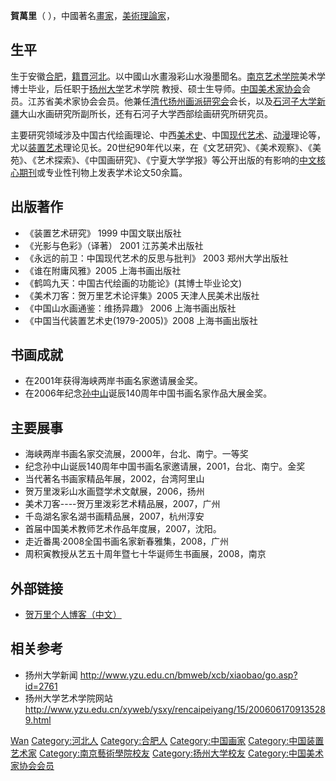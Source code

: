 {{advert|time=2021-06-01}}
{{blpsources|time=2021-06-01}}
'''賀萬里'''（{{bd|1962年|1月5日|||catIdx=He贺}} ），中國著名[[畫家|畫家]]，[[美術理論家|美術理論家]]，{{fact|中國[[裝置藝術|裝置藝術]]理論研究奠基人。}}

==生平==
生于安徽[[合肥|合肥]]，[[籍貫|籍貫]][[河北|河北]]。以中國山水畫潑彩山水潑墨聞名。[[南京艺术学院|南京艺术学院]]美术学博士毕业，后任职于[[扬州大学|扬州大学]]艺术学院 教授、硕士生导师。[[中国美术家协会|中国美术家协会]]会员。江苏省美术家协会会员。他兼任[[清代扬州画派研究会|清代扬州画派研究会]]会长，以及[[石河子大学|石河子大学]][[新疆|新疆]]大山水画研究所副所长，还有石河子大学西部绘画研究所研究员。

主要研究领域涉及中国古代绘画理论、中西[[美术史|美术史]]、中国[[现代艺术|现代艺术]]、[[动漫|动漫]]理论等，尤以[[装置艺术|装置艺术]]理论见长。20世纪90年代以来，在《文艺研究》、《美术观察》、《美苑》、《艺术探索》、《中国画研究》、《宁夏大学学报》等公开出版的有影响的[[中文核心期刊|中文核心期刊]]或专业性刊物上发表学术论文50余篇。

==出版著作==
*《装置艺术研究》 1999 中国文联出版社
*《光影与色彩》（译著） 2001 江苏美术出版社
*《永远的前卫：中国现代艺术的反思与批判》 2003 郑州大学出版社
*《谁在附庸风雅》2005 上海书画出版社
*《鹤鸣九天：中国古代绘画的功能论》(其博士毕业论文)
*《美术刀客：贺万里艺术论评集》2005 天津人民美术出版社
*《中国山水画通鉴：维扬异趣》 2006 上海书画出版社
*《中国当代装置艺术史(1979-2005)》2008 上海书画出版社

==书画成就==
*在2001年获得海峡两岸书画名家邀请展金奖。
*在2006年纪念[[孙中山|孙中山]]诞辰140周年中国书画名家作品大展金奖。

==主要展事==
*海峡两岸书画名家交流展，2000年，台北、南宁。一等奖
*纪念孙中山诞辰140周年中国书画名家邀请展，2001，台北、南宁。金奖
*当代著名书画家精品年展，2002，台湾阿里山
*贺万里泼彩山水画暨学术文献展，2006，扬州
*美术刀客----贺万里泼彩艺术精品展，2007，广州
*千岛湖名家名湖书画精品展，2007，杭州淳安
*首届中国美术教师艺术作品年度展，2007，沈阳。
*走近番禺·2008全国书画名家新春雅集，2008，广州
*周积寅教授从艺五十周年暨七十华诞师生书画展，2008，南京

==外部链接==
*[http://blog.sina.com.cn/wanlihe3789 贺万里个人博客（中文）] {{Wayback|url=http://blog.sina.com.cn/wanlihe3789 |date=20180924014044 }}

==相关参考==
<div class="references-small">
*扬州大学新闻  http://www.yzu.edu.cn/bmweb/xcb/xiaobao/go.asp?id=2761{{dead link|date=2018年4月 |bot=InternetArchiveBot |fix-attempted=yes }}
*扬州大学艺术学院网站  http://www.yzu.edu.cn/xyweb/ysxy/rencaipeiyang/15/2006061709135289.html {{Wayback|url=http://www.yzu.edu.cn/xyweb/ysxy/rencaipeiyang/15/2006061709135289.html |date=20081105180250 }}

<references /></div>

{{normdaten}}
{{DEFAULTSORT:He wanli}}
[[Category:贺姓|Wan]]
[[Category:河北人|Category:河北人]]
[[Category:合肥人|Category:合肥人]]
[[Category:中国画家|Category:中国画家]]
[[Category:中国装置艺术家|Category:中国装置艺术家]]
[[Category:南京藝術學院校友|Category:南京藝術學院校友]]
[[Category:扬州大学校友|Category:扬州大学校友]]
[[Category:中国美术家协会会员|Category:中国美术家协会会员]]